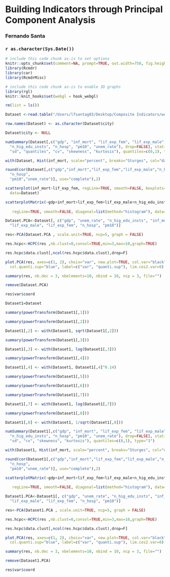 <!-- R Commander Markdown Template -->

Building Indicators through Principal Component Analysis
=======================

### Fernando Santa

### `r as.character(Sys.Date())`

```r
# include this code chunk as-is to set options
knitr::opts_chunk$set(comment=NA, prompt=TRUE, out.width=750, fig.height=8, fig.width=8)
library(Rcmdr)
library(car)
library(RcmdrMisc)
```


```r
# include this code chunk as-is to enable 3D graphs
library(rgl)
knitr::knit_hooks$set(webgl = hook_webgl)
```


```r
rm(list = ls())
```


```r
Dataset <-read.table("/Users/lfsantag83/Desktop/Composite Indicators/workshop_Agile_12062018.txt",header=TRUE, sep="\t", na.strings="NA", dec=".", strip.white=TRUE)
```

```r
row.names(Dataset) <- as.character(Dataset$city)
```


```r
Dataset$city <- NULL
```


```r
numSummary(Dataset[,c("gdp", "inf_mort", "lif_exp_fem", "lif_exp_male", 
  "n_hig_edu_insts", "n_hosp", "pm10", "unem_rate"), drop=FALSE], statistics=c("mean", 
  "sd", "quantiles", "cv", "skewness", "kurtosis"), quantiles=c(0,1), type="2")
```


```r
with(Dataset, Hist(inf_mort, scale="percent", breaks="Sturges", col="darkgray"))
```


```r
round(cor(Dataset[,c("gdp","inf_mort","lif_exp_fem","lif_exp_male","n_hig_edu_insts",
  "n_hosp",
  "pm10","unem_rate")], use="complete"),2)
```


```r
scatterplot(inf_mort~lif_exp_fem, regLine=TRUE, smooth=FALSE, boxplots=FALSE, 
  data=Dataset)
```


```r
scatterplotMatrix(~gdp+inf_mort+lif_exp_fem+lif_exp_male+n_hig_edu_insts+n_hosp+pm10+unem_rate,
  
   regLine=TRUE, smooth=FALSE, diagonal=list(method="histogram"), data=Dataset)
```


```r
Dataset.PCA<-Dataset[, c("gdp", "unem_rate", "n_hig_edu_insts", "inf_mort", 
  "lif_exp_male", "lif_exp_fem", "n_hosp", "pm10")]
```


```r
res<-PCA(Dataset.PCA , scale.unit=TRUE, ncp=5, graph = FALSE)
```


```r
res.hcpc<-HCPC(res ,nb.clust=0,consol=TRUE,min=3,max=10,graph=TRUE)
```


```r
res.hcpc$data.clust[,ncol(res.hcpc$data.clust),drop=F]
```


```r
plot.PCA(res, axes=c(1, 2), choix="var", new.plot=TRUE, col.var="black",
  col.quanti.sup="blue", label=c("var", "quanti.sup"), lim.cos2.var=0)
```


```r
summary(res, nb.dec = 3, nbelements=10, nbind = 10, ncp = 3, file="")
```


```r
remove(Dataset.PCA)
```


```r
res$var$coord
```


```r
Dataset1=Dataset
```


```r
summary(powerTransform(Dataset1[,1]))
```


```r
summary(powerTransform(Dataset1[,2]))
```


```r
Dataset1[,2] <- with(Dataset1, sqrt(Dataset1[,2]))
```


```r
summary(powerTransform(Dataset1[,3]))
```


```r
Dataset1[,3] <- with(Dataset1, log(Dataset1[,3]))
```


```r
summary(powerTransform(Dataset1[,4]))
```


```r
Dataset1[,4] <- with(Dataset1, Dataset1[,4]^0.14)
```


```r
summary(powerTransform(Dataset1[,5]))
```


```r
summary(powerTransform(Dataset1[,6]))
```


```r
summary(powerTransform(Dataset1[,7]))
```


```r
Dataset1[,7] <- with(Dataset1, log(Dataset1[,7]))
```


```r
summary(powerTransform(Dataset1[,8]))
```


```r
Dataset1[,8] <- with(Dataset1, 1/sqrt(Dataset1[,8]))
```


```r
numSummary(Dataset1[,c("gdp", "inf_mort", "lif_exp_fem", "lif_exp_male", 
  "n_hig_edu_insts", "n_hosp", "pm10", "unem_rate"), drop=FALSE], statistics=c("mean", 
  "sd", "cv", "skewness", "kurtosis"), quantiles=c(0,1), type="1")
```


```r
with(Dataset1, Hist(inf_mort, scale="percent", breaks="Sturges", col="darkgray"))
```


```r
round(cor(Dataset1[,c("gdp","inf_mort","lif_exp_fem","lif_exp_male","n_hig_edu_insts",
  "n_hosp",
  "pm10","unem_rate")], use="complete"),2)
```


```r
scatterplotMatrix(~gdp+inf_mort+lif_exp_fem+lif_exp_male+n_hig_edu_insts+n_hosp+pm10+unem_rate,
  
   regLine=TRUE, smooth=FALSE, diagonal=list(method="histogram"), data=Dataset1)
```


```r
Dataset1.PCA<-Dataset1[, c("gdp", "unem_rate", "n_hig_edu_insts", "inf_mort", 
  "lif_exp_male", "lif_exp_fem", "n_hosp", "pm10")]
```


```r
res<-PCA(Dataset1.PCA , scale.unit=TRUE, ncp=5, graph = FALSE)
```


```r
res.hcpc<-HCPC(res ,nb.clust=0,consol=TRUE,min=3,max=10,graph=TRUE)
```


```r
res.hcpc$data.clust[,ncol(res.hcpc$data.clust),drop=F]
```


```r
plot.PCA(res, axes=c(1, 2), choix="var", new.plot=TRUE, col.var="black",
  col.quanti.sup="blue", label=c("var", "quanti.sup"), lim.cos2.var=0)
```


```r
summary(res, nb.dec = 3, nbelements=10, nbind = 10, ncp = 3, file="")
```


```r
remove(Dataset1.PCA)
```


```r
res$var$coord
```


